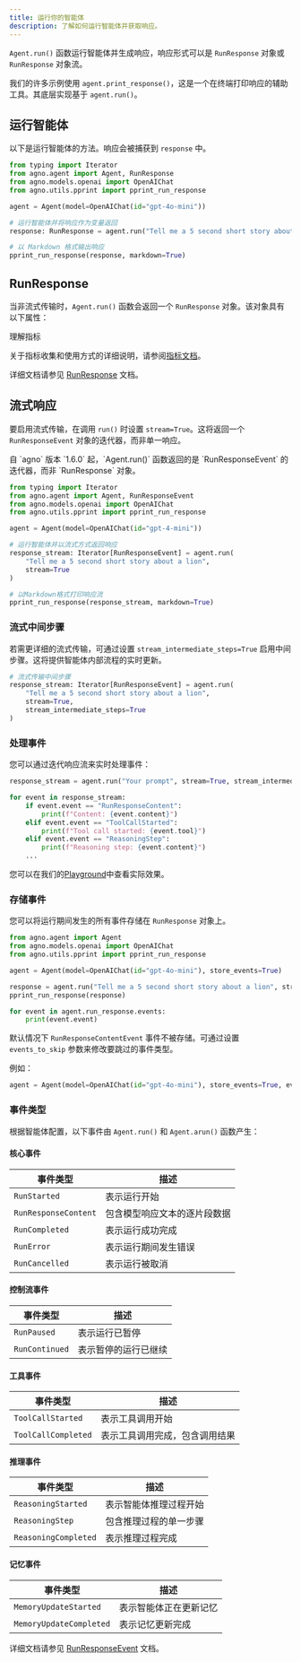 ```yaml
---
title: 运行你的智能体
description: 了解如何运行智能体并获取响应。
---
```

`Agent.run()` 函数运行智能体并生成响应，响应形式可以是 `RunResponse` 对象或 `RunResponse` 对象流。

我们的许多示例使用 `agent.print_response()`，这是一个在终端打印响应的辅助工具。其底层实现基于 `agent.run()`。

## 运行智能体

以下是运行智能体的方法。响应会被捕获到 `response` 中。

```python
from typing import Iterator
from agno.agent import Agent, RunResponse
from agno.models.openai import OpenAIChat
from agno.utils.pprint import pprint_run_response

agent = Agent(model=OpenAIChat(id="gpt-4o-mini"))

# 运行智能体并将响应作为变量返回
response: RunResponse = agent.run("Tell me a 5 second short story about a robot")

# 以 Markdown 格式输出响应
pprint_run_response(response, markdown=True)
```

## RunResponse

当非流式传输时，`Agent.run()` 函数会返回一个 `RunResponse` 对象。该对象具有以下属性：

<Note>
理解指标

关于指标收集和使用方式的详细说明，请参阅[指标文档](/agents/metrics)。
</Note>

详细文档请参见 [RunResponse](/reference/agents/run-response) 文档。

## 流式响应

要启用流式传输，在调用 `run()` 时设置 `stream=True`。这将返回一个 `RunResponseEvent` 对象的迭代器，而非单一响应。

<Note>
自 `agno` 版本 `1.6.0` 起，`Agent.run()` 函数返回的是 `RunResponseEvent` 的迭代器，而非 `RunResponse` 对象。
</Note>

```python
from typing import Iterator
from agno.agent import Agent, RunResponseEvent
from agno.models.openai import OpenAIChat
from agno.utils.pprint import pprint_run_response

agent = Agent(model=OpenAIChat(id="gpt-4-mini"))

# 运行智能体并以流式方式返回响应
response_stream: Iterator[RunResponseEvent] = agent.run(
    "Tell me a 5 second short story about a lion",
    stream=True
)

# 以Markdown格式打印响应流
pprint_run_response(response_stream, markdown=True)
```

### 流式中间步骤

若需更详细的流式传输，可通过设置 `stream_intermediate_steps=True` 启用中间步骤。这将提供智能体内部流程的实时更新。

```python
# 流式传输中间步骤
response_stream: Iterator[RunResponseEvent] = agent.run(
    "Tell me a 5 second short story about a lion",
    stream=True,
    stream_intermediate_steps=True
)
```

### 处理事件

您可以通过迭代响应流来实时处理事件：

```python
response_stream = agent.run("Your prompt", stream=True, stream_intermediate_steps=True)

for event in response_stream:
    if event.event == "RunResponseContent":
        print(f"Content: {event.content}")
    elif event.event == "ToolCallStarted":
        print(f"Tool call started: {event.tool}")
    elif event.event == "ReasoningStep":
        print(f"Reasoning step: {event.content}")
    ...
```

您可以在我们的[Playground](https://app.agno.com/playground/agents?endpoint=demo.agnoagents.com&agent=reasoning-agent)中查看实际效果。

### 存储事件

您可以将运行期间发生的所有事件存储在 `RunResponse` 对象上。

```python
from agno.agent import Agent
from agno.models.openai import OpenAIChat
from agno.utils.pprint import pprint_run_response

agent = Agent(model=OpenAIChat(id="gpt-4o-mini"), store_events=True)

response = agent.run("Tell me a 5 second short story about a lion", stream=True, stream_intermediate_steps=True)
pprint_run_response(response)

for event in agent.run_response.events:
    print(event.event)
```

默认情况下 `RunResponseContentEvent` 事件不被存储。可通过设置 `events_to_skip` 参数来修改要跳过的事件类型。

例如：

```python
agent = Agent(model=OpenAIChat(id="gpt-4o-mini"), store_events=True, events_to_skip=[RunEvent.run_started.value])
```

### 事件类型

根据智能体配置，以下事件由 `Agent.run()` 和 `Agent.arun()` 函数产生：

#### 核心事件
| 事件类型 | 描述 |
|------------|-------------|
| `RunStarted` | 表示运行开始 |
| `RunResponseContent` | 包含模型响应文本的逐片段数据 |
| `RunCompleted` | 表示运行成功完成 |
| `RunError` | 表示运行期间发生错误 |
| `RunCancelled` | 表示运行被取消 |

#### 控制流事件
| 事件类型 | 描述 |
|------------|-------------|
| `RunPaused` | 表示运行已暂停 |
| `RunContinued` | 表示暂停的运行已继续 |

#### 工具事件
| 事件类型 | 描述 |
|------------|-------------|
| `ToolCallStarted` | 表示工具调用开始 |
| `ToolCallCompleted` | 表示工具调用完成，包含调用结果 |

#### 推理事件
| 事件类型 | 描述 |
|------------|-------------|
| `ReasoningStarted` | 表示智能体推理过程开始 |
| `ReasoningStep` | 包含推理过程的单一步骤 |
| `ReasoningCompleted` | 表示推理过程完成 |

#### 记忆事件
| 事件类型 | 描述 |
|------------|-------------|
| `MemoryUpdateStarted` | 表示智能体正在更新记忆 |
| `MemoryUpdateCompleted` | 表示记忆更新完成 |

详细文档请参见 [RunResponseEvent](/reference/agents/run-response) 文档。